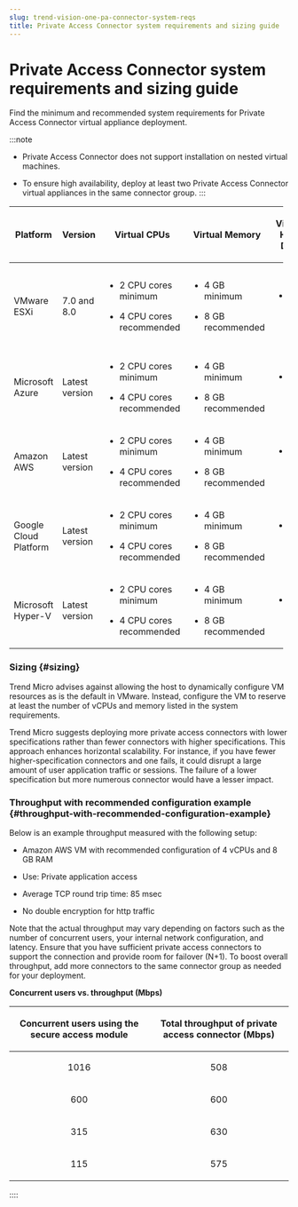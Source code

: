 ```yaml
---
slug: trend-vision-one-pa-connector-system-reqs
title: Private Access Connector system requirements and sizing guide
---
```

# Private Access Connector system requirements and sizing guide

Find the minimum and recommended system requirements for Private Access Connector virtual appliance deployment.

:::note

- Private Access Connector does not support installation on nested virtual machines.

- To ensure high availability, deploy at least two Private Access Connector virtual appliances in the same connector group.
:::

<table style="width:98%;">
<colgroup>
<col style="width: 15%" />
<col style="width: 15%" />
<col style="width: 23%" />
<col style="width: 15%" />
<col style="width: 15%" />
<col style="width: 15%" />
</colgroup>
<thead>
<tr>
<th><p>Platform</p></th>
<th><p>Version</p></th>
<th><p>Virtual CPUs</p></th>
<th><p>Virtual Memory</p></th>
<th><p>Virtual Hard Disk</p></th>
<th><p>Virtual Network Adapter</p></th>
</tr>
</thead>
<tbody>
<tr>
<td><p>VMware ESXi</p></td>
<td><p>7.0 and 8.0</p></td>
<td><ul>
<li><p>2 CPU cores minimum</p></li>
<li><p>4 CPU cores recommended</p></li>
</ul></td>
<td><ul>
<li><p>4 GB minimum</p></li>
<li><p>8 GB recommended</p></li>
</ul></td>
<td><ul>
<li><p>50 GB only</p></li>
</ul></td>
<td><p>VMXNET3 with a minimum speed of 1,000 MB/s</p></td>
</tr>
<tr>
<td><p>Microsoft Azure</p></td>
<td><p>Latest version</p></td>
<td><ul>
<li><p>2 CPU cores minimum</p></li>
<li><p>4 CPU cores recommended</p></li>
</ul></td>
<td><ul>
<li><p>4 GB minimum</p></li>
<li><p>8 GB recommended</p></li>
</ul></td>
<td><ul>
<li><p>50 GB only</p></li>
</ul></td>
<td><p>N/A</p></td>
</tr>
<tr>
<td><p>Amazon AWS</p></td>
<td><p>Latest version</p></td>
<td><ul>
<li><p>2 CPU cores minimum</p></li>
<li><p>4 CPU cores recommended</p></li>
</ul></td>
<td><ul>
<li><p>4 GB minimum</p></li>
<li><p>8 GB recommended</p></li>
</ul></td>
<td><ul>
<li><p>50 GB only</p></li>
</ul></td>
<td><p>N/A</p></td>
</tr>
<tr>
<td><p>Google Cloud Platform</p></td>
<td><p>Latest version</p></td>
<td><ul>
<li><p>2 CPU cores minimum</p></li>
<li><p>4 CPU cores recommended</p></li>
</ul></td>
<td><ul>
<li><p>4 GB minimum</p></li>
<li><p>8 GB recommended</p></li>
</ul></td>
<td><ul>
<li><p>50 GB only</p></li>
</ul></td>
<td><p>N/A</p></td>
</tr>
<tr>
<td><p>Microsoft Hyper-V</p></td>
<td><p>Latest version</p></td>
<td><ul>
<li><p>2 CPU cores minimum</p></li>
<li><p>4 CPU cores recommended</p></li>
</ul></td>
<td><ul>
<li><p>4 GB minimum</p></li>
<li><p>8 GB recommended</p></li>
</ul></td>
<td><ul>
<li><p>50 GB only</p></li>
</ul></td>
<td><p>N/A</p></td>
</tr>
</tbody>
</table>

### Sizing {#sizing}

Trend Micro advises against allowing the host to dynamically configure VM resources as is the default in VMware. Instead, configure the VM to reserve at least the number of vCPUs and memory listed in the system requirements.

Trend Micro suggests deploying more private access connectors with lower specifications rather than fewer connectors with higher specifications. This approach enhances horizontal scalability. For instance, if you have fewer higher-specification connectors and one fails, it could disrupt a large amount of user application traffic or sessions. The failure of a lower specification but more numerous connector would have a lesser impact.

### Throughput with recommended configuration example {#throughput-with-recommended-configuration-example}

Below is an example throughput measured with the following setup:

- Amazon AWS VM with recommended configuration of 4 vCPUs and 8 GB RAM

- Use: Private application access

- Average TCP round trip time: 85 msec

- No double encryption for http traffic

Note that the actual throughput may vary depending on factors such as the number of concurrent users, your internal network configuration, and latency. Ensure that you have sufficient private access connectors to support the connection and provide room for failover (N+1). To boost overall throughput, add more connectors to the same connector group as needed for your deployment.

**Concurrent users vs. throughput (Mbps)**

<table>
<colgroup>
<col style="width: 50%" />
<col style="width: 50%" />
</colgroup>
<thead style="text-align: left;">
<tr>
<th style="text-align: center;"><p>Concurrent users using the secure access module</p></th>
<th style="text-align: center;"><p>Total throughput of private access connector (Mbps)</p></th>
</tr>
</thead>
<tbody style="text-align: left;">
<tr>
<td style="text-align: center;"><p>1016</p></td>
<td style="text-align: center;"><p>508</p></td>
</tr>
<tr>
<td style="text-align: center;"><p>600</p></td>
<td style="text-align: center;"><p>600</p></td>
</tr>
<tr>
<td style="text-align: center;"><p>315</p></td>
<td style="text-align: center;"><p>630</p></td>
</tr>
<tr>
<td style="text-align: center;"><p>115</p></td>
<td style="text-align: center;"><p>575</p></td>
</tr>
</tbody>
</table>
::::
